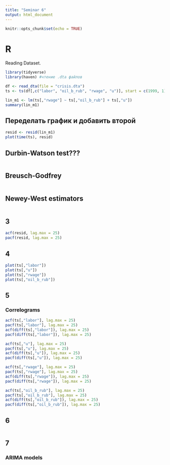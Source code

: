```yaml
---
title: "Seminar 6"
output: html_document
---
```


```r
knitr::opts_chunk$set(echo = TRUE)
```

# R
Reading Dataset.
```r
library(tidyverse)
library(haven) #чтение .dta файлов

df <- read_dta(file = "crisis.dta")
ts <- ts(df[,c("labor", "oil_b_rub", "rwage", "u")], start = c(1999, 1), end = c(2009, 12), frequency = 12)
```

```r
lin_m1 <- lm(ts[,"rwage"] ~ ts[,"oil_b_rub"] + ts[,"u"])
summary(lin_m1)
```

## Переделать график и добавить второй
```r
resid <- resid(lin_m1)
plot(time(ts), resid)
```

## Durbin-Watson test???
```r

```

## Breusch-Godfrey
```r

```

## Newey-West estimators
```r

```

## 3
```r
acf(resid, lag.max = 25)
pacf(resid, lag.max = 25)
```

## 4
```r
plot(ts[,"labor"])
plot(ts[,"u"])
plot(ts[,"rwage"])
plot(ts[,"oil_b_rub"])
```

## 5
### Correlograms
```r
acf(ts[,"labor"], lag.max = 25)
pacf(ts[,"labor"], lag.max = 25)
acf(diff(ts[,"labor"]), lag.max = 25)
pacf(diff(ts[,"labor"]), lag.max = 25)
```

```r
acf(ts[,"u"], lag.max = 25)
pacf(ts[,"u"], lag.max = 25)
acf(diff(ts[,"u"]), lag.max = 25)
pacf(diff(ts[,"u"]), lag.max = 25)
```

```r
acf(ts[,"rwage"], lag.max = 25)
pacf(ts[,"rwage"], lag.max = 25)
acf(diff(ts[,"rwage"]), lag.max = 25)
pacf(diff(ts[,"rwage"]), lag.max = 25)
```

```r
acf(ts[,"oil_b_rub"], lag.max = 25)
pacf(ts[,"oil_b_rub"], lag.max = 25)
acf(diff(ts[,"oil_b_rub"]), lag.max = 25)
pacf(diff(ts[,"oil_b_rub"]), lag.max = 25)
```

## 6
```r

```

## 7
### ARIMA models
```r

```








